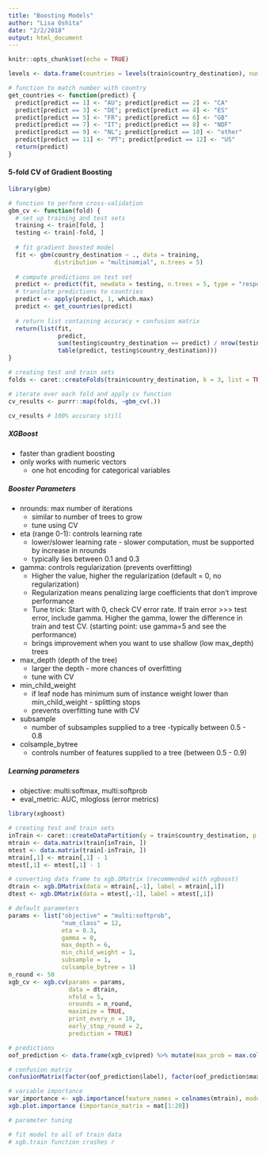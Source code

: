```yaml
---
title: "Boosting Models"
author: "Lisa Oshita"
date: "2/2/2018"
output: html_document
---
```


```r
knitr::opts_chunk$set(echo = TRUE)
```

```r
levels <- data.frame(countries = levels(train$country_destination), num = 1:12)

# function to match number with country
get_countries <- function(predict) {
  predict[predict == 1] <- "AU"; predict[predict == 2] <- "CA"
  predict[predict == 3] <- "DE"; predict[predict == 4] <- "ES"
  predict[predict == 5] <- "FR"; predict[predict == 6] <- "GB"
  predict[predict == 7] <- "IT"; predict[predict == 8] <- "NDF"
  predict[predict == 9] <- "NL"; predict[predict == 10] <- "other"
  predict[predict == 11] <- "PT"; predict[predict == 12] <- "US"
  return(predict)
}
```

#### 5-fold CV of Gradient Boosting 

```r
library(gbm)

# function to perform cross-validation
gbm_cv <- function(fold) {
  # set up training and test sets 
  training <- train[fold, ] 
  testing <- train[-fold, ]
  
  # fit gradient boosted model
  fit <- gbm(country_destination ~ ., data = training, 
             distribution = "multinomial", n.trees = 5)
  
  # compute predictions on test set 
  predict <- predict(fit, newdata = testing, n.trees = 5, type = "response")
  # translate predictions to countries
  predict <- apply(predict, 1, which.max) 
  predict <- get_countries(predict)  
  
  # return list containing accuracy + confusion matrix
  return(list(fit, 
              predict,
              sum(testing$country_destination == predict) / nrow(testing),
              table(predict, testing$country_destination))) 
}

# creating test and train sets
folds <- caret::createFolds(train$country_destination, k = 3, list = TRUE, returnTrain = TRUE)

# iterate over each fold and apply cv function 
cv_results <- purrr::map(folds, ~gbm_cv(.))

cv_results # 100% accuracy still 
```

##### XGBoost

* faster than gradient boosting
* only works with numeric vectors
    + one hot encoding for categorical variables
    
##### Booster Parameters

* nrounds: max number of iterations
    + similar to number of trees to grow
    + tune using CV
* eta (range 0-1): controls learning rate
    + lower/slower learning rate - slower computation, must be supported by increase in nrounds
    + typically lies between 0.1 and 0.3
* gamma: controls regularization (prevents overfitting)
    + Higher the value, higher the regularization (default = 0, no regularization)
    + Regularization means penalizing large coefficients that don't improve performance
    + Tune trick: Start with 0, check CV error rate. If train error >>> test error, include gamma. Higher the gamma, lower the difference in train and test CV. (starting point: use gamma=5 and see the performance)
    + brings improvement when you want to use shallow (low max_depth) trees
* max_depth (depth of the tree)
    + larger the depth - more chances of overfitting
    + tune with CV
* min_child_weight
    + if leaf node has minimum sum of instance weight lower than min_child_weight - splitting stops 
    + prevents overfitting
    tune with CV
* subsample
    + number of subsamples supplied to a tree -typically between 0.5 - 0.8
* colsample_bytree
    + controls number of features supplied to a tree (between 0.5 - 0.9)
    
##### Learning parameters

* objective: multi:softmax, multi:softprob
* eval_metric: AUC, mlogloss (error metrics)

```r
library(xgboost)

# creating test and train sets
inTrain <- caret::createDataPartition(y = train$country_destination, p = 0.7, list = FALSE)
mtrain <- data.matrix(train[inTrain, ])
mtest <- data.matrix(train[-inTrain, ])
mtrain[,1] <- mtrain[,1] - 1
mtest[,1] <- mtest[,1] - 1

# converting data frame to xgb.DMatrix (recommended with xgboost)
dtrain <- xgb.DMatrix(data = mtrain[,-1], label = mtrain[,1]) 
dtest <- xgb.DMatrix(data = mtest[,-1], label = mtest[,1])

# default parameters
params <- list("objective" = "multi:softprob",
               "num_class" = 12,
               eta = 0.3, 
               gamma = 0, 
               max_depth = 6, 
               min_child_weight = 1, 
               subsample = 1, 
               colsample_bytree = 1)
n_round <- 50
xgb_cv <- xgb.cv(params = params, 
                 data = dtrain,
                 nfold = 5, 
                 nrounds = n_round, 
                 maximize = TRUE, 
                 print_every_n = 10, 
                 early_stop_round = 2, 
                 prediction = TRUE)

# predictions
oof_prediction <- data.frame(xgb_cv$pred) %>% mutate(max_prob = max.col(., ties.method = "last"), label = mtrain[,1] + 1)

# confusion matrix
confusionMatrix(factor(oof_prediction$label), factor(oof_prediction$max_prob), mode = "everything")

# variable importance
var_importance <- xgb.importance(feature_names = colnames(mtrain), model = xgb_cv)
xgb.plot.importance (importance_matrix = mat[1:20]) 

# parameter tuning 

# fit model to all of train data 
# xgb.train function crashes r

```


